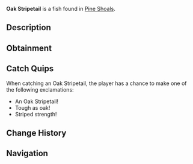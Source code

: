 {{FishInfobox
|image          = Oak Stripetail.png
|rarity         = Rare
|sea            = Second Sea
|location       = [[Pine Shoals]]
|sublocation    = 
|sources        = Fishing Rod
|radar_location = 
|prog_speed     = -5
|xp             = 110
|weather        = Foggy
|time           = Day
|season         = Winter
|bait           = Squid
|base_weight    = 10
|base_value     = 230
|weight_range   = 6
|base_chance    = 150
|base_resil     = 40
}}
'''Oak Stripetail''' is a {{Rarity|Rare}} fish found in [[Pine Shoals]].

== Description ==
{{Description|A resilient striker with a tail of oak strength.|Bestiary Entry}}

== Obtainment ==
{{Description|It lashes where the waters grow still.|Bestiary Hint}}
{{Fish Availability|
Pine Shoals
|top_rods      = 
Free Spirit Rod\334028.72\37869.49;
Trident Rod\304466.07\36163.54;
Leviathan's Fang Rod\295522.85\34636.17;
Azure Of Lagoon\277768.09\32212.75;
Astralhook Rod\244263.68\0;
Training Rod\202637.12\19819.88;
Great Dreamer Rod\223028.69\25082.41;
Nocturnal Rod\106722.72\102495.6;
Blazebringer Rod\228441.72\35173.09;
Frog Rod\218698.34\33375.06;
Fortune Rod\170379.43\20417.01;
Verdant Shear Rod\222440.44\30195.95;
No-Life Rod\219929.63\26915.69;
Seraphic Rod\194904.8\23150.19;
Ethereal Prism Rod\191532.3\22323.64;
Challenger's Rod\189750.61\23123.05;
Rod Of The Forgotten Fang\184075.2\21920.79;
Depthseeker Rod\183755.53\23549.95;
Rod Of The Exalted One\179275.11\21097.38;
Avalanche Rod\177957.7\22879.87;
Volcanic Rod\176948.86\21990.55;
Rod Of The Depths\176393.73\21189.07;
Zeus Rod\176055.88\21879.57;
Steady Rod\147194.97\18687.71
|recommended   = Free Spirit Rod
}}

== Catch Quips ==
When catching an Oak Stripetail, the player has a chance to make one of the following exclamations:
* An Oak Stripetail!
* Tough as oak!
* Striped strength!

== Change History ==
{{Change History|{{subst:Current Version}}}}

== Navigation ==
{{Fish Navbox|Pine Shoals}}